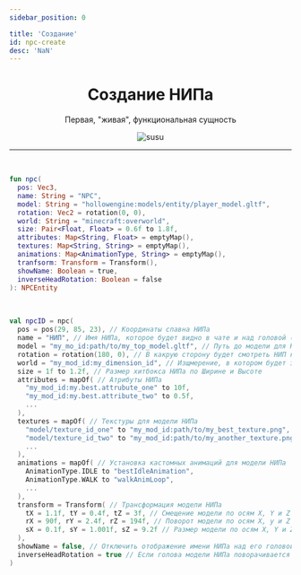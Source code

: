 ```yaml
---
sidebar_position: 0

title: 'Создание'
id: npc-create
desc: 'NaN'
---
```



<div align="center">

# Создание НИПа

Первая, "живая", функциональная сущность

<div className="show" id="mask">

![susu](@site/static/img/doc/titles/create_npc0001.webp)

</div>

---

<br />

<div align="left" id="dont-copy">

```kts title="Шаблон"
fun npc(
  pos: Vec3,
  name: String = "NPC",
  model: String = "hollowengine:models/entity/player_model.gltf",
  rotation: Vec2 = rotation(0, 0),
  world: String = "minecraft:overworld",
  size: Pair<Float, Float> = 0.6f to 1.8f,
  attributes: Map<String, Float> = emptyMap(),
  textures: Map<String, String> = emptyMap(),
  animations: Map<AnimationType, String> = emptyMap(),
  tranfsorm: Transform = Transform(),
  showName: Boolean = true,
  inverseHeadRotation: Boolean = false
): NPCEntity
```

<br />

```kts title="Пример"
val npcID = npc(
  pos = pos(29, 85, 23), // Координаты спавна НИПа
  name = "НИП", // Имя НИПа, которое будет видно в чате и над головой (если не отключено отображение Имени над головой)
  model = "my_mo_id:path/to/my_top_model.gltf", // Путь до модели для НИПа
  rotation = rotation(180, 0), // В какрую сторону будет смотреть НИП когда заспавнится по оси pitch и yaw
  world = "my_mod_id:my_dimension_id", // Изщмерение, в котором будет заспавнени НИП
  size = 1f to 1.2f, // Размер хитбокса НИПа по Ширине и Высоте
  attributes = mapOf( // Атрибуты НИПа
    "my_mod_id:my.best.attrubute_one" to 10f,
    "my_mod_id:my.best.attribute_two" to 0.5f,
    ...
  ),
  textures = mapOf( // Текстуры для модели НИПа
    "model/texture_id_one" to "my_mod_id:path/to/my_best_texture.png",
    "model/texture_id_two" to "my_mod_id:path/to/my_another_texture.png",
    ...
  ),
  animations = mapOf( // Установка кастомных анимаций для модели НИПа
    AnimationType.IDLE to "bestIdleAnimation",
    AnimationType.WALK to "walkAnimLoop",
    ...
  ),
  transform = Transform( // Трансформация модели НИПа
    tX = 1.1f, tY = 0.4f, tZ = 3f, // Смещение модели по осям X, Y и Z
    rX = 90f, rY = 2.4f, rZ = 194f, // Поворот модели по осям X, y и Z
    sX = 0.1f, sY = 1.001f, sZ = 9.2f // Размер модели по осям X, Y и Z
  ),
  showName = false, // Отключить отображение имени НИПа над его головой
  inverseHeadRotation = true // Если голова модели НИПа поворачивается некорректно
)
```

</div>

</div>
